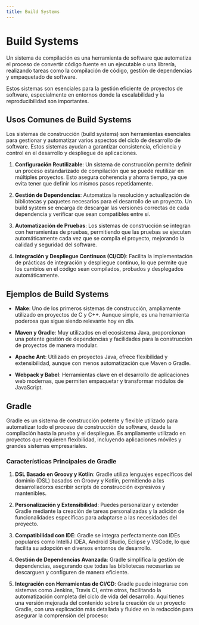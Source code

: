 ```yaml
---
title: Build Systems
---
```




# Build Systems
<ReadingTime/>

<Definition title="Build System">
    Un sistema de compilación es una herramienta de software que automatiza el proceso de convertir código fuente en un
    ejecutable o una librería, realizando tareas como la compilación de código, gestión de dependencias y empaquetado de
    software.
</Definition>

Estos sistemas son esenciales para la gestión eficiente de proyectos de software, especialmente en entornos donde la
escalabilidad y la reproducibilidad son importantes.


## Usos Comunes de Build Systems

Los sistemas de construcción (build systems) son herramientas esenciales para gestionar y automatizar varios aspectos del ciclo de desarrollo de software. Estos sistemas ayudan a garantizar consistencia, eficiencia y control en el desarrollo y despliegue de aplicaciones.

1. **Configuración Reutilizable**: Un sistema de construcción permite definir un proceso estandarizado de compilación que se puede reutilizar en múltiples proyectos. Esto asegura coherencia y ahorra tiempo, ya que evita tener que definir los mismos pasos repetidamente.

2. **Gestión de Dependencias**: Automatiza la resolución y actualización de bibliotecas y paquetes necesarios para el desarrollo de un proyecto. Un build system se encarga de descargar las versiones correctas de cada dependencia y verificar que sean compatibles entre sí.

3. **Automatización de Pruebas**: Los sistemas de construcción se integran con herramientas de pruebas, permitiendo que las pruebas se ejecuten automáticamente cada vez que se compila el proyecto, mejorando la calidad y seguridad del software.

4. **Integración y Despliegue Continuos (CI/CD)**: Facilita la implementación de prácticas de integración y despliegue continuo, lo que permite que los cambios en el código sean compilados, probados y desplegados automáticamente.

## Ejemplos de Build Systems

- **Make**: Uno de los primeros sistemas de construcción, ampliamente utilizado en proyectos de C y C++. Aunque simple, es una herramienta poderosa que sigue siendo relevante hoy en día.

- **Maven y Gradle**: Muy utilizados en el ecosistema Java, proporcionan una potente gestión de dependencias y facilidades para la construcción de proyectos de manera modular.

- **Apache Ant**: Utilizado en proyectos Java, ofrece flexibilidad y extensibilidad, aunque con menos automatización que Maven o Gradle.

- **Webpack y Babel**: Herramientas clave en el desarrollo de aplicaciones web modernas, que permiten empaquetar y transformar módulos de JavaScript.

## Gradle

Gradle es un sistema de construcción potente y flexible utilizado para automatizar todo el proceso de construcción de software, desde la compilación hasta la prueba y el despliegue. Es ampliamente utilizado en proyectos que requieren flexibilidad, incluyendo aplicaciones móviles y grandes sistemas empresariales.

### Características Principales de Gradle

1. **DSL Basado en Groovy y Kotlin**: Gradle utiliza lenguajes específicos del dominio (DSL) basados en Groovy y Kotlin, permitiendo a lxs desarrolladorxs escribir scripts de construcción expresivos y mantenibles.

2. **Personalización y Extensibilidad**: Puedes personalizar y extender Gradle mediante la creación de tareas personalizadas y la adición de funcionalidades específicas para adaptarse a las necesidades del proyecto.

3. **Compatibilidad con IDE**: Gradle se integra perfectamente con IDEs populares como IntelliJ IDEA, Android Studio, Eclipse y VSCode, lo que facilita su adopción en diversos entornos de desarrollo.

4. **Gestión de Dependencias Avanzada**: Gradle simplifica la gestión de dependencias, asegurando que todas las bibliotecas necesarias se descarguen y configuren de manera eficiente.

5. **Integración con Herramientas de CI/CD**: Gradle puede integrarse con sistemas como Jenkins, Travis CI, entre otros, facilitando la automatización completa del ciclo de vida del desarrollo.
Aquí tienes una versión mejorada del contenido sobre la creación de un proyecto Gradle, con una explicación más detallada y fluidez en la redacción para asegurar la comprensión del proceso:
